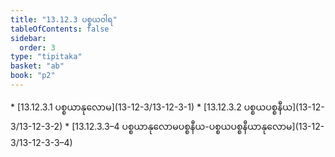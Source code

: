 ```yaml
---
title: "13.12.3 ပစ္စယဝါရ"
tableOfContents: false
sidebar:
  order: 3
type: "tipitaka"
basket: "ab"
book: "p2"
---
```



<DynamicBreadcrumb />



<TableOfContents book="p2" section="13.12.3">
* [13.12.3.1 ပစ္စယာနုလောမ](13-12-3/13-12-3-1)
* [13.12.3.2 ပစ္စယပစ္စနီယ](13-12-3/13-12-3-2)
* [13.12.3.3–4 ပစ္စယာနုလောမပစ္စနီယ-ပစ္စယပစ္စနီယာနုလောမ](13-12-3/13-12-3-3–4)
</TableOfContents>